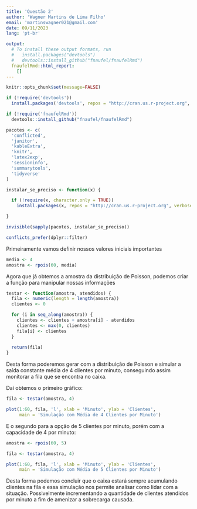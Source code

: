 ---
title: 'Questão 2'
author: 'Wagner Martins de Lima Filho'
email: 'martinswagner021@gmail.com'
date: 09/11/2023
lang: 'pt-br'

output: 
  # To install these output formats, run
  #   install.packages("devtools")
  #   devtools::install_github("fnaufel/fnaufelRmd")
  fnaufelRmd::html_report:
    []
---

```{r setup, echo=FALSE, include=FALSE}
knitr::opts_chunk$set(message=FALSE)

if (!require('devtools'))
  install.packages('devtools', repos = "http://cran.us.r-project.org", verbose=FALSE)

if (!require('fnaufelRmd'))
  devtools::install_github("fnaufel/fnaufelRmd")

pacotes <- c(
  'conflicted',
  'janitor',
  'kableExtra',
  'knitr',
  'latex2exp',
  'sessioninfo',
  'summarytools',
  'tidyverse'
)

instalar_se_preciso <- function(x) {

  if (!require(x, character.only = TRUE))
    install.packages(x, repos = "http://cran.us.r-project.org", verbose=FALSE)

}

invisible(sapply(pacotes, instalar_se_preciso))

conflicts_prefer(dplyr::filter)
```

Primeiramente vamos definir nossos valores iniciais importantes
```{r}
media <- 4
amostra <- rpois(60, media)
```

Agora que já obtemos a amostra da distribuição de Poisson, podemos criar a função para manipular nossas informações
```{r}
testar <- function(amostra, atendidos) {
  fila <- numeric(length = length(amostra))
  clientes <- 0

  for (i in seq_along(amostra)) {
    clientes <- clientes + amostra[i] - atendidos
    clientes <- max(0, clientes)
    fila[i] <- clientes
  }
  
  return(fila)
}
```
Desta forma poderemos gerar com a distribuição de Poisson e simular a saída constante média de 4 clientes por minuto, conseguindo assim monitorar a fila que se encontra no caixa.


Daí obtemos o primeiro gráfico:
```{r}
fila <- testar(amostra, 4)

plot(1:60, fila, 'l', xlab = 'Minuto', ylab = 'Clientes',
     main = 'Simulação com Média de 4 Clientes por Minuto')
```

E o segundo para a opção de 5 clientes por minuto, porém com a capacidade de 4 por minuto:
```{r}
amostra <- rpois(60, 5)

fila <- testar(amostra, 4)

plot(1:60, fila, 'l', xlab = 'Minuto', ylab = 'Clientes',
     main = 'Simulação com Média de 5 Clientes por Minuto')
```
Desta forma podemos concluir que o caixa estará sempre acumulando clientes na fila e essa simulação nos permite analisar como lidar com a situação. Possivelmente incrementando a quantidade de clientes atendidos por minuto a fim de amenizar a sobrecarga causada.

